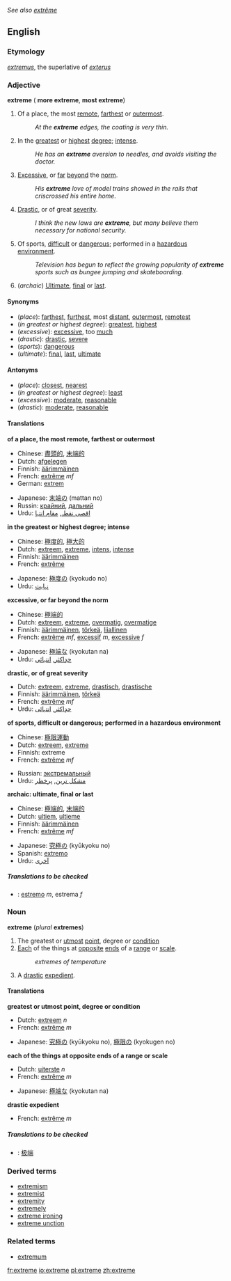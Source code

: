 ''See also [[extrême]]''
==English==

===Etymology===
{{L.}} ''[[extremus]]'', the superlative of ''[[exterus]]''<!--should this be "externus", which means "outside"?-->

===Adjective===
'''extreme''' ({{compar}} '''more extreme''', {{superl}} '''most extreme''')

#Of a place, the most [[remote]], [[farthest]] or [[outermost]].
#:''At the '''extreme''' edges, the coating is very thin.''
#In the [[greatest]] or [[highest]] [[degree]]; [[intense]].
#:''He has an '''extreme''' aversion to needles, and avoids visiting the doctor.''
#[[Excessive]], or [[far]] [[beyond]] the [[norm]].
#:''His '''extreme''' love of model trains showed in the rails that criscrossed his entire home.''
#[[Drastic]], or of great [[severity]].
#:''I think the new laws are '''extreme''', but many believe them necessary for national security.''
#Of sports, [[difficult]] or [[dangerous]]; performed in a [[hazardous]] [[environment]].
#:''Television has begun to reflect the growing popularity of '''extreme''' sports such as bungee jumping and skateboarding.''
#(''archaic'') [[Ultimate]], [[final]] or [[last]].

====Synonyms====
*(''place''): [[far]]thest, [[furthest]], most [[distant]], [[outermost]], [[remote]]st
*(''in greatest or highest degree''): [[great]]est, [[high]]est
*(''excessive''): [[excessive]], too [[much]]
*(''drastic''): [[drastic]], [[severe]]
*(''sports''): [[dangerous]]
*(''ultimate''): [[final]], [[last]], [[ultimate]]

====Antonyms====
*(''place''): [[close]]st, [[near]]est
*(''in greatest or highest degree''): [[least]]
*(''excessive''): [[moderate]], [[reasonable]]
*(''drastic''): [[moderate]], [[reasonable]]

====Translations====

'''of a place, the most remote, farthest or outermost'''
{{top}}
*Chinese: [[盡頭的]], [[末端的]]
*Dutch: [[afgelegen]]
*Finnish: [[äärimmäinen]]
*French: [[extrême]] ''mf''
*German: [[extrem]]
{{mid}}
*Japanese: [[末端]]の (mattan no)
*Russin: [[крайний]], [[дальний]]
*Urdu: [[اقصی نقطہ]], [[مقام انتہا]]
{{bottom}}

'''in the greatest or highest degree; intense'''
{{top}}
*Chinese: [[極度的]], [[極大的]]
*Dutch: [[extreem]], [[extreme]], [[intens]], [[intense]]
*Finnish: [[äärimmäinen]]
*French: [[extrême]]
{{mid}}
*Japanese: [[極度]]の (kyokudo no)
*Urdu: [[نہایت]]
{{bottom}}

'''excessive, or far beyond the norm'''
{{top}}
*Chinese: [[極端的]]
*Dutch: [[extreem]], [[extreme]], [[overmatig]], [[overmatige]]
*Finnish: [[äärimmäinen]], [[törkeä]], [[liiallinen]]
*French: [[extrême]] ''mf'', [[excessif]] ''m'', [[excessive]] ''f''
{{mid}}
*Japanese: [[極端]]な (kyokutan na)
*Urdu: [[حدِاکثر]], [[انتہائی]]
{{bottom}}

'''drastic, or of great severity'''
{{top}}
*Dutch: [[extreem]], [[extreme]], [[drastisch]], [[drastische]]
*Finnish: [[äärimmäinen]], [[törkeä]]
*French: [[extrême]] ''mf''
*Urdu: [[حدِاکثر]], [[انتہائی]]
{{mid}}
{{bottom}}

'''of sports, difficult or dangerous; performed in a hazardous environment'''
{{top}}
*Chinese: [[極限運動]]
*Dutch: [[extreem]], [[extreme]]
*Finnish: extreme
*French: [[extrême]] ''mf''
{{mid}}
*Russian: [[экстремальный]]
*Urdu: [[مشکل ترین]], [[پرخطر]]
{{bottom}}

'''archaic: ultimate, final or last'''
{{top}}
*Chinese: [[極端的]], [[末端的]]
*Dutch: [[ultiem]], [[ultieme]]
*Finnish: [[äärimmäinen]]
*French: [[extrême]] ''mf''
{{mid}}
*Japanese: [[究極]]の (kyūkyoku no)
*Spanish: [[extremo]]
*Urdu: [[آخری]]
{{bottom}}

=====Translations to be checked=====
<!--Remove this section once all of the translations below have been moved into the tables above.-->
{{checktrans}}

*{{ttbc|Italian}}: [[estremo]] ''m'', estrema ''f''

===Noun===
'''extreme''' (''plural'' '''extremes''')

#The greatest or [[utmost]] [[point]], degree or [[condition]]
#[[Each]] of the things at [[opposite]] [[end]]s of a [[range]] or [[scale]].
#:''extremes of temperature''
#A [[drastic]] [[expedient]].

====Translations====
'''greatest or utmost point, degree or condition'''
{{top}}
*Dutch: [[extreem]] ''n''
*French: [[extrême]] ''m''
{{mid}}
*Japanese: [[究極]]の (kyūkyoku no), [[極限]]の (kyokugen no)
{{bottom}}

'''each of the things at opposite ends of a range or scale'''
{{top}}
*Dutch: [[uiterste]] ''n''
*French: [[extrême]] ''m''
{{mid}}
*Japanese: [[極端]]な (kyokutan na)
{{bottom}}

'''drastic expedient'''
{{top}}
*French: [[extrême]] ''m''
{{mid}}
{{bottom}}

=====Translations to be checked=====
<!--Remove this section once all of the translations below have been moved into the tables above.-->
{{checktrans}}

*{{ttbc|Chinese}}: [[极端]]

===Derived terms===
*[[extremism]]
*[[extremist]]
*[[extremity]]
*[[extremely]]
*[[extreme ironing]]
*[[extreme unction]]

===Related terms===
*[[extremum]]

[[fr:extreme]]
[[io:extreme]]
[[pl:extreme]]
[[zh:extreme]]